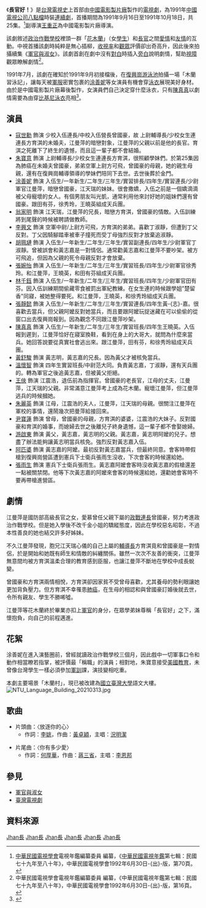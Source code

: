 {{Refimprove|time=2021-08-27T04:30:06+00:00}}
{{noteTA
|G1=姓氏
}}
《'''長官好！'''》是[[台灣電視史|台灣電視史]]上首部由[[中國電影製片廠|中國電影製片廠]]製作的[[電視劇|電視劇]]，為1991年[[中國電視公司|中國電視公司]][[八點檔|八點檔]]時裝[[連續劇|連續劇]]，首播期間為1991年9月16日至1991年10月18日，共25集。<ref>[[中華民國電視學會|中華民國電視學會]]電視年鑑編纂委員 編纂，《[[中華民國電視年鑑|中華民國電視年鑑]]第七輯：民國七十九年至八十年》，中華民國電視學會1992年6月30日-{出}-版，第70頁。</ref>副導演[[王重正|王重正]]為中國電影製片廠導演。

該劇敘述[[政治作戰學校|政治作戰學校]]裡頭一群「[[花木蘭|花木蘭]]」（女[[學生|學生]]）和[[長官|長官]]之間[[愛情|愛情]]和[[友情|友情]]的互動。中視首播該劇時純粹是無心插柳，[[收視率|收視率]]和[[觀眾|觀眾]]評價卻出奇高升，因此後來拍攝續集《[[軍官與淑女|軍官與淑女]]》。該劇首創在劇中沒有[[對白|對白]]時插入[[旁白|旁白]]說明劇情，幫助[[視障|視障]]觀眾瞭解劇情<ref>中華民國電視學會電視年鑑編纂委員 編纂，《中華民國電視年鑑第七輯：民國七十九年至八十年》，中華民國電視學會1992年6月30日-{出}-版，第16頁。</ref>。

1991年7月，該劇在確知於1991年9月初接檔後，在[[復興崗|復興崗]][[游泳池|游泳池]]拍攝一場「木蘭習泳記」，讓每天被[[軍服|軍服]]密實包裹的[[涂善妮|涂善妮]]等女演員有機會穿[[泳衣|泳衣]]展現美好身材。由於是中國電影製片廠幕後製作，女演員們自己決定穿什麼泳衣，只有[[陳真真|陳真真]]以劇情需要為由穿[[比基尼泳衣|比基尼泳衣]]亮相<ref>{{Cite news|url=|author=王雅蘭|title=「長官」的女兵 卸下軍服換泳裝|work=[[民生報|民生報]]|date=1991-07-30|accessdate=2021-09-28|pages=11|language=zh-tw}}</ref>。

==演員==
*[[寇世勳|寇世勳]] 飾演 少校入伍連長/中校入伍營長曾國豪，故 上尉輔導長/少校女生連連長方育淇的未婚夫，江曼萍的暗戀對象，江曼萍的父親以前是他的長官。育淇之死離下了終生的遺憾，而且這一輩子都不會結婚。
*[[朱寶意|朱寶意]] 飾演 上尉輔導長/少校女生連連長方育淇，很照顧學妹們。於第25集因為肺癌在未婚夫曾國豪，弟弟空軍上尉方可飛，曾國豪的母親，她的親生母親，還有在復興崗輔導領導的學妹們陪同下去世。去世後葬於金門。
*[[涂善妮|涂善妮]] 飾演 入伍生/一年新生/二年生/三年生/實習排長/四年生/實習連長/少尉軍官江曼萍，暗戀曾國豪，江天瑞的妹妹。很會撒嬌，入伍之前是一個嬌滴滴被父母寵壞的女人。有個男朋友叫光凱，通常利用他來討好她的姐妹們還有曾國豪。跟田有芬，徐秀玲，王曉英組成天兵團。
*[[翁家明|翁家明]] 飾演 江天瑞，江曼萍的兄長，暗戀方育淇，曾國豪的情敵。入伍訓練將到尾聲的時候被聘請做教師。
*[[李興文|李興文]] 飾演 空軍中尉/上尉方可飛，方育淇的弟弟。喜歡丁淑靜，但遭到丁父反對。丁父因騎腳踏車被車子撞死而受丁母強烈反對才放棄追淑靜。
*[[胡佩蓮|胡珮璉]] 飾演 入伍生/一年新生/二年生/三年生/實習副連長/四年生/少尉軍官丁淑靜。曾被誤會和黃志嘉是一對情侶。通常勸黃志嘉和江曼萍不要吵架。被方可飛追，但因為父親的死令母親反對才會放棄。
*[[岳庭|張婉怡]] 飾演 入伍生/一年新生/二年生/三年生/實習班長/四年生/少尉軍官徐秀玲。和江曼萍，王曉英，和田有芬組成天兵團。
*[[林千鈺|林千鈺]] 飾演 入伍生/一年新生/二年生/三年生/實習班長/四年生/少尉軍官田有芬。因入伍訓練期間偷藏零食被罰出軍紀教練。在女生連的時候跟學姐"楚留香"同寢，被她整得要死。和江曼萍，王曉英，和徐秀玲組成天兵團。
*[[張靜懿|張靜懿]] 飾演 入伍生/一年新生/二年生/三年生/實習連長/四年生黃-{志}-嘉。很喜歡去當兵，但父親阿嬤反對她當兵，而且要跟阿嬤玩捉迷藏在可以偷偷的從窗口出去復興崗報到。因為觀念不同跟江曼萍吵架。
*[[陳臻臻|陳真真]] 飾演 入伍生/一年新生/二年生/三年生/實習班長/四年生王曉英。入伍報到遲到，江曼萍恰好在寢室換鞋，看到在身上的大哥大，就問為什麼來當兵。她回答說要從真實社會逃出來。跟江曼萍，田有芬，和徐秀玲組成天兵團。
*[[黃舒駿|黃舒駿]] 飾演 黃志明，黃志嘉的兄長。因為黃父才被核免當兵。
*[[溫懷智|溫懷智]] 飾演 四年生實習班長/中尉范大同。負責黃志嘉，丁淑靜，還有天兵團的。轉為軍官之後追黃志嘉，但被黃父拒絕。
*[[王俠_(演員)|王俠]] 飾演 江震浩，退伍前為指揮官。曾國豪的老長官，江母的丈夫，江曼萍，江天瑞的父親。非常滿意江曼萍考上成為花木蘭。寵壞江曼萍，但江曼萍逃兵的時候摑她。
*[[朱麗英|朱麗英]] 飾演 江母，江震浩的夫人，江曼萍，江天瑞的母親。很關注江曼萍在軍校的事情，還鬧幾次把曼萍給接回來。
*[[尹寶蓮|尹寶蓮]] 飾演 曾母，曾國豪的母親，方育淇的婆婆，江震浩的大妹子。反對國豪和育淇的婚事，而媳婦去世之後離兒子終身遺憾，這一輩子都不會娶媳婦。
*[[游啟東|游啟東]] 飾演 黃父，黃志嘉，黃志明的父親。黃志嘉，黃志明阿嬤的兒子。想盡了辦法能夠讓黃志明當兵核免。強烈反對黃志嘉入伍。
*[[阿匹婆|阿匹婆]] 飾演 黃志嘉的阿嬤。最初反對黃志嘉當兵，但最終同意。會客時帶假槍到復興崗營區遭到憲兵下士衛兵張雨生沒收，下次會客的時候還給她。
*[[張雨生|張雨生]] 飾演 憲兵下士衛兵張雨生。黃志嘉阿嬤會客時沒收黃志嘉的假槍還差一點被關禁閉。他等下次黃志嘉的阿嬤來會客的時候還給她，還勸她會客時不要再帶槍進營區。

==劇情==
江曼萍是國防部高級長官之女，愛慕曾任父親下屬的[[政戰|政戰]][[連長|連長]]曾國豪，努力考進政治作戰學校。但是她入學後不改千金小姐的驕縱態度，因此在學校惡名昭彰，不過本性善良的她也結交許多好姊妹。

不久江曼萍發現，胞兄江天瑞心儀的自己上屬的[[輔導長|輔導長]]方育淇竟和曾國豪是一對情侶，於是開始和她既有師生和情敵的糾纏關係。雖然一次次不友善的衝突，江曼萍無意間均被方育淇溫柔合理的教育感到臣服，也讓江曼萍不斷地在學校中成長蛻變。

曾國豪和方育淇兩情相悅，方育淇卻因家貧不受曾母喜歡，尤其養母的勢利眼讓她更加背負壓力。但方育淇不幸罹患[[肺癌|肺癌]]，在生母的相認和與曾國豪訂婚後就去世，令所有親友、學生不勝唏噓。

江曼萍等花木蘭終於畢業亦扣上[[軍官|軍官]]的身分，在眾學弟妹尊稱「長官好」之下，滿懷抱負，向自己的前程邁進。

==花絮==
涂善妮在進入演藝圈前，曾經就讀政治作戰學校三個月，因此戲中一切軍事口令和動作相當瞭若指掌，被評價最「稱職」的演員；相對地，朱寶意接受[[美國教育|美國教育]]，未曾像台灣學生一樣必須參加[[軍訓_(中華民國)|軍訓]]課，演技變相吃重。

本劇主要場景「木蘭村」，現已被改建為[[國立臺灣大學|國立臺灣大學]]語文大樓。
[[File:NTU_Language_Building_20210313.jpg|thumb]]

==歌曲==
*片頭曲：〈放逐你的心〉
**作詞：[[李姚|李姚]]，作曲：[[黃卓穎|黃卓穎]]，主唱：[[況明潔|況明潔]]

*片尾曲：〈你有多少愛〉
**作詞：[[何厚華|何厚華]]，作曲：[[蔣三省|蔣三省]]，主唱：[[李恩邦|李恩邦]]

==參見==
*[[軍官與淑女|軍官與淑女]]
*[[臺灣電視劇|臺灣電視劇]]

==資料來源==
{{reflist}}

[[Category:1991年台灣電視劇集|Jhan長]]
[[Category:中文連續劇|Jhan長]]
[[Category:中視電視劇|Jhan長]]
[[Category:臺灣軍事題材電視劇|Jhan長]]
[[Category:台灣愛情劇|Jhan長]]
[[Category:國防大學政治作戰學院|Jhan長]]